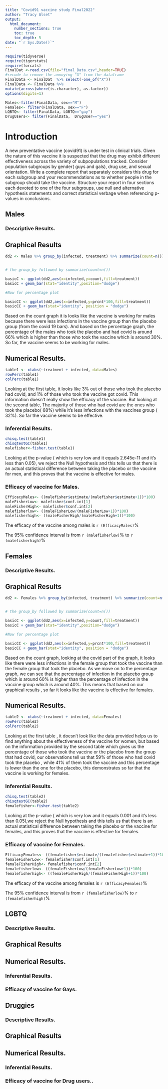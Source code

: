 ```yaml
---
title: "Covid91 vaccine study Final2022"
author: "Tracy Alset"
output: 
  html_document:
    number_sections: true
    toc: true
    toc_depth: 5
date: "`r Sys.Date()`" 
---
```


```r
require(tidyverse)
require(tigerstats)
require(forcats)
FinalDat <-read.csv(file="final_Data.csv",header=TRUE)
#recode to remove the annoying "X" from the dataframe
FinalData <- FinalDat  %>% select(-one_of("X"))
FinalData <- FinalData %>%
mutate(across(where(is.character), as.factor))
options(digits=1)
```

```r
Males<-filter(FinalData, sex=="M")
Females<- filter(FinalData, sex=="F")
LQBTQ<- filter(FinalData, LGBTQ=="gay")
DrugUsers<- filter(FinalData,  DrugUser=="yes")
```



# Introduction

A new  preventative vaccine (covid91) is under test in clinical trials. Given the nature of this vaccine it is suspected that the drug may exhibit different effectiveness across the variety of subpopulations tracked. Consider population subgroups by gender( guys and gals), drug use, and sexual orientation. Write a complete report that separately considers this drug for each subgroup and your recommendations as to whether people in the subgroup should take the vaccine. Structure your report in four sections each devoted to one of the four subgroups, use null and alternative hypothesis statements and correct statistical verbage when referencing p-values in conclusions.

## Males

### Descriptive Results.

## Graphical Results





```r
dd2 <- Males %>% group_by(infected, treatment) %>% summarize(count=n()) %>% mutate(prcnt=count/sum(count))


# the group_by followed by summarize(count=n())

basicC <- ggplot(dd2,aes(x=infected,y=count,fill=treatment))
basicC + geom_bar(stat="identity",position="dodge")

#Now for percentage plot

basicCC <- ggplot(dd2,aes(x=infected,y=prcnt*100,fill=treatment)) 
basicCC + geom_bar(stat="identity", position = "dodge")
```

Based on the count graph it is looks like the vaccine is working for males because there were less infections in the vaccine group than the placebo group (from the covid 19 bars).
And based on the percentage graph, the percentage of the males who took the placebo and had covid is around 66% which is higher than those who took the vaccine which is around 30%. So far, the vaccine seems to be working for males.



## Numerical Results.

```r
table1 <- xtabs(~treatment + infected, data=Males)
rowPerc(table1)
colPerc(table1)
```

Looking at the first table, it looks like 3% out of those who took the placebo had covid, and 1% of those who took the vaccine got covid. This information doesn't really show the efficacy of  the vaccine. But looking at the second table, The majority of those who had covid are the ones who took the placebo( 68%) while it's less infections with the vaccines group ( 32%). So far the vaccine seems to be effective.



### Inferential Results.

```r
chisq.test(table1)
chisqtestGC(table1)
malefisher<-fisher.test(table1)
```

Looking at the p-value ( which is very low and it equals 2.645e-11 and it's less than 0.05), we reject  the Null hypothesis and this tells us that there is an actual statistical difference between taking the placebo or the vaccine for men, and this proves that the vaccine is effective for males. 


### Efficacy of vaccine for Males.

```r
EfficacyMales<- ((malefisher$estimate/(malefisher$estimate+1))*100)
maleFisherLow<- malefisher$conf.int[1]
maleFisherHigh<- malefisher$conf.int[2]
malefisherlow<- ((maleFisherLow/(maleFisherLow+1))*100)
malefisherhigh<- ((maleFisherHigh/(maleFisherHigh+1))*100)
```

The efficacy of the vaccine among males is `r (EfficacyMales)`%

The 95% confidence interval is from `r (malefisherlow)`% to `r (malefisherhigh)`%

## Females
### Descriptive Results.

## Graphical Results

```r
dd2 <- Females %>% group_by(infected, treatment) %>% summarize(count=n()) %>% mutate(prcnt=count/sum(count))


# the group_by followed by summarize(count=n())

basicC <- ggplot(dd2,aes(x=infected,y=count,fill=treatment))
basicC + geom_bar(stat="identity",position="dodge")

#Now for percentage plot

basicCC <- ggplot(dd2,aes(x=infected,y=prcnt*100,fill=treatment)) 
basicCC + geom_bar(stat="identity", position = "dodge")
```


Based on the count graph, looking at the covid part of the graph, it looks like there were less infections in the female group that took the vaccine than the female group that took the placebo.
As we move on to the percentage graph, we can see that the percentage of infection in the placebo group which is around 60% is higher than the percentage of infection in the vaccine group which is around 40%. This means that based on our graphical results , so far it looks like the vaccine is effective for females.


## Numerical Results.

```r
table2 <- xtabs(~treatment + infected, data=Females)
rowPerc(table2)
colPerc(table2)
```

Looking at the first table , it doesn't look like the data provided helps us to find anything about the effectiveness of the vaccine for women, but based on the information provided by the second table which gives us the percentage of those who took the vaccine or the placebo from the group that had covid, our observations tell us that 59% of those who had covid took the placebo , while 41% of them took the vaccine and this percentage is lower than the one for the placebo, this demonstrates so far that the vaccine is working for females.  

### Inferential Results.

```r
chisq.test(table2)
chisqtestGC(table2)
femalefisher<-fisher.test(table2)
```

Looking at the p-value ( which is very low and it equals  0.001 and it's less than 0.05),we reject the Null hypothesis and this tells us that there is an actual statistical difference between taking the placebo or the vaccine for females, and this proves that the vaccine is effective for females.



### Efficacy of vaccine for Females.

```r
EfficacyFemales<- ((femalefisher$estimate/(femalefisher$estimate+1))*100)
femaleFisherLow<- femalefisher$conf.int[1]
femaleFisherHigh<- femalefisher$conf.int[2]
femalefisherlow<- ((femaleFisherLow/(femaleFisherLow+1))*100)
femalefisherhigh<- ((femaleFisherHigh/(femaleFisherHigh+1))*100)
```

The efficacy of the vaccine among females is `r (EfficacyFemales)`%

The 95% confidence interval is from `r (femalefisherlow)`% to `r (femalefisherhigh)`%


## LGBTQ

### Descriptive Results.

## Graphical Results




## Numerical Results.



### Inferential Results.



### Efficacy of vaccine for Gays.


## Druggies

### Descriptive Results.

## Graphical Results




## Numerical Results.



### Inferential Results.



### Efficacy of vaccine for Drug users..






